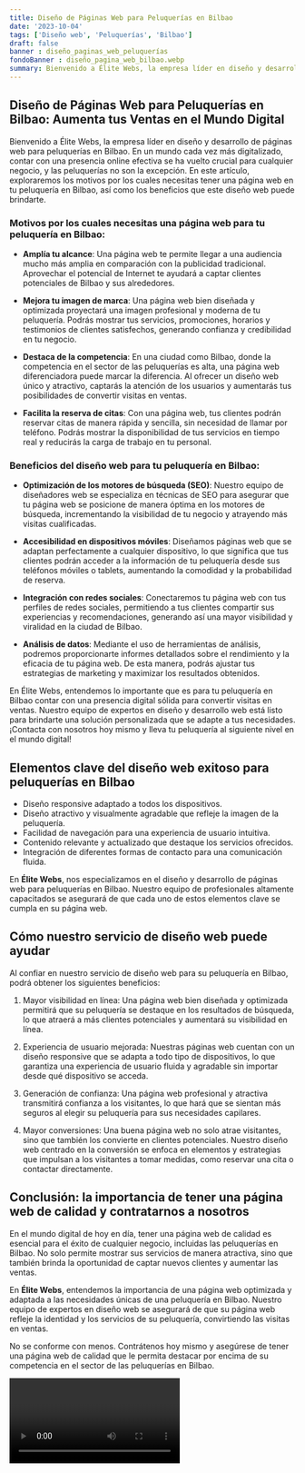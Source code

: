 ```yaml
---
title: Diseño de Páginas Web para Peluquerías en Bilbao
date: '2023-10-04'
tags: ['Diseño web', 'Peluquerías', 'Bilbao']
draft: false
banner : diseño_paginas_web_peluquerías
fondoBanner : diseño_pagina_web_bilbao.webp
summary: Bienvenido a Élite Webs, la empresa líder en diseño y desarrollo de páginas web para peluquerías en Bilbao. En un mundo cada vez más digitalizado, contar con una presencia online efectiva se ha vuelto crucial para cualquier negocio, y las peluquerías no son la excepción. En este artículo, exploraremos los motivos por los cuales necesitas tener una página web en tu peluquería en Bilbao, así como los beneficios que este diseño web puede brindarte.
---
```


## Diseño de Páginas Web para Peluquerías en Bilbao: Aumenta tus Ventas en el Mundo Digital

Bienvenido a Élite Webs, la empresa líder en diseño y desarrollo de páginas web para peluquerías en Bilbao. En un mundo cada vez más digitalizado, contar con una presencia online efectiva se ha vuelto crucial para cualquier negocio, y las peluquerías no son la excepción. En este artículo, exploraremos los motivos por los cuales necesitas tener una página web en tu peluquería en Bilbao, así como los beneficios que este diseño web puede brindarte.

### Motivos por los cuales necesitas una página web para tu peluquería en Bilbao:

- **Amplía tu alcance**: Una página web te permite llegar a una audiencia mucho más amplia en comparación con la publicidad tradicional. Aprovechar el potencial de Internet te ayudará a captar clientes potenciales de Bilbao y sus alrededores.

- **Mejora tu imagen de marca**: Una página web bien diseñada y optimizada proyectará una imagen profesional y moderna de tu peluquería. Podrás mostrar tus servicios, promociones, horarios y testimonios de clientes satisfechos, generando confianza y credibilidad en tu negocio.

- **Destaca de la competencia**: En una ciudad como Bilbao, donde la competencia en el sector de las peluquerías es alta, una página web diferenciadora puede marcar la diferencia. Al ofrecer un diseño web único y atractivo, captarás la atención de los usuarios y aumentarás tus posibilidades de convertir visitas en ventas.

- **Facilita la reserva de citas**: Con una página web, tus clientes podrán reservar citas de manera rápida y sencilla, sin necesidad de llamar por teléfono. Podrás mostrar la disponibilidad de tus servicios en tiempo real y reducirás la carga de trabajo en tu personal.

### Beneficios del diseño web para tu peluquería en Bilbao:

- **Optimización de los motores de búsqueda (SEO)**: Nuestro equipo de diseñadores web se especializa en técnicas de SEO para asegurar que tu página web se posicione de manera óptima en los motores de búsqueda, incrementando la visibilidad de tu negocio y atrayendo más visitas cualificadas.

- **Accesibilidad en dispositivos móviles**: Diseñamos páginas web que se adaptan perfectamente a cualquier dispositivo, lo que significa que tus clientes podrán acceder a la información de tu peluquería desde sus teléfonos móviles o tablets, aumentando la comodidad y la probabilidad de reserva.

- **Integración con redes sociales**: Conectaremos tu página web con tus perfiles de redes sociales, permitiendo a tus clientes compartir sus experiencias y recomendaciones, generando así una mayor visibilidad y viralidad en la ciudad de Bilbao.

- **Análisis de datos**: Mediante el uso de herramientas de análisis, podremos proporcionarte informes detallados sobre el rendimiento y la eficacia de tu página web. De esta manera, podrás ajustar tus estrategias de marketing y maximizar los resultados obtenidos.

En Élite Webs, entendemos lo importante que es para tu peluquería en Bilbao contar con una presencia digital sólida para convertir visitas en ventas. Nuestro equipo de expertos en diseño y desarrollo web está listo para brindarte una solución personalizada que se adapte a tus necesidades. ¡Contacta con nosotros hoy mismo y lleva tu peluquería al siguiente nivel en el mundo digital!

<GifSeo />

<Cta />

## Elementos clave del diseño web exitoso para peluquerías en Bilbao

- Diseño responsive adaptado a todos los dispositivos.
- Diseño atractivo y visualmente agradable que refleje la imagen de la peluquería.
- Facilidad de navegación para una experiencia de usuario intuitiva.
- Contenido relevante y actualizado que destaque los servicios ofrecidos.
- Integración de diferentes formas de contacto para una comunicación fluida.

En **Élite Webs**, nos especializamos en el diseño y desarrollo de páginas web para peluquerías en Bilbao. Nuestro equipo de profesionales altamente capacitados se asegurará de que cada uno de estos elementos clave se cumpla en su página web.

## Cómo nuestro servicio de diseño web puede ayudar

Al confiar en nuestro servicio de diseño web para su peluquería en Bilbao, podrá obtener los siguientes beneficios:

1. Mayor visibilidad en línea: Una página web bien diseñada y optimizada permitirá que su peluquería se destaque en los resultados de búsqueda, lo que atraerá a más clientes potenciales y aumentará su visibilidad en línea.

2. Experiencia de usuario mejorada: Nuestras páginas web cuentan con un diseño responsive que se adapta a todo tipo de dispositivos, lo que garantiza una experiencia de usuario fluida y agradable sin importar desde qué dispositivo se acceda.

3. Generación de confianza: Una página web profesional y atractiva transmitirá confianza a los visitantes, lo que hará que se sientan más seguros al elegir su peluquería para sus necesidades capilares.

4. Mayor conversiones: Una buena página web no solo atrae visitantes, sino que también los convierte en clientes potenciales. Nuestro diseño web centrado en la conversión se enfoca en elementos y estrategias que impulsan a los visitantes a tomar medidas, como reservar una cita o contactar directamente.

## Conclusión: la importancia de tener una página web de calidad y contratarnos a nosotros

En el mundo digital de hoy en día, tener una página web de calidad es esencial para el éxito de cualquier negocio, incluidas las peluquerías en Bilbao. No solo permite mostrar sus servicios de manera atractiva, sino que también brinda la oportunidad de captar nuevos clientes y aumentar las ventas.

En **Élite Webs**, entendemos la importancia de una página web optimizada y adaptada a las necesidades únicas de una peluquería en Bilbao. Nuestro equipo de expertos en diseño web se asegurará de que su página web refleje la identidad y los servicios de su peluquería, convirtiendo las visitas en ventas.

No se conforme con menos. Contrátenos hoy mismo y asegúrese de tener una página web de calidad que le permita destacar por encima de su competencia en el sector de las peluquerías en Bilbao.

<Video />

<CtaBot job='Peluquerías' city='Bilbao'/>

<Gmaps query='Bilbao+españa+maps' />